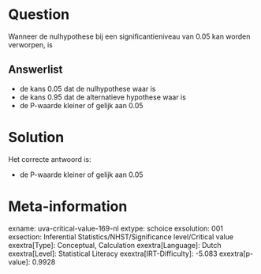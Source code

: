 Question
========

Wanneer de nulhypothese bij een significantieniveau van 0.05 kan worden
verworpen, is


Answerlist
----------

* de kans 0.05 dat de nulhypothese waar is
* de kans 0.95 dat de alternatieve hypothese waar is
* de P-waarde kleiner of gelijk aan 0.05

Solution
========

Het correcte antwoord is: 

* de P-waarde kleiner of gelijk aan 0.05

Meta-information
================
exname: uva-critical-value-169-nl
extype: schoice
exsolution: 001
exsection: Inferential Statistics/NHST/Significance level/Critical value
exextra[Type]: Conceptual, Calculation
exextra[Language]: Dutch
exextra[Level]: Statistical Literacy
exextra[IRT-Difficulty]: -5.083
exextra[p-value]: 0.9928
